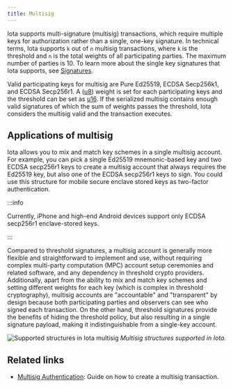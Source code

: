 ```yaml
---
title: Multisig
---
```


Iota supports multi-signature (multisig) transactions, which require multiple keys for authorization rather than a single, one-key signature. In technical terms, Iota supports `k` out of `n` multisig transactions, where `k` is the threshold and `n` is the total weights of all participating parties. The maximum number of parties is 10. To learn more about the single key signatures that Iota supports, see [Signatures](./signatures.mdx).

Valid participating keys for multisig are Pure Ed25519, ECDSA Secp256k1, and ECDSA Secp256r1. A ([u8](https://doc.rust-lang.org/std/primitive.u8.html)) weight is set for each participating keys and the threshold can be set as [u16](https://doc.rust-lang.org/std/primitive.u16.html). If the serialized multisig contains enough valid signatures of which the sum of weights passes the threshold, Iota considers the multisig valid and the transaction executes.

## Applications of multisig

Iota allows you to mix and match key schemes in a single multisig account. For example, you can pick a single Ed25519 mnemonic-based key and two ECDSA secp256r1 keys to create a multisig account that always requires the Ed25519 key, but also one of the ECDSA secp256r1 keys to sign. You could use this structure for mobile secure enclave stored keys as two-factor authentication.

:::info

Currently, iPhone and high-end Android devices support only ECDSA secp256r1 enclave-stored keys.

:::

Compared to threshold signatures, a multisig account is generally more flexible and straightforward to implement and use,
without requiring complex multi-party computation (MPC) account setup ceremonies and related software, and any
dependency in threshold crypto providers. Additionally, apart from the ability to mix and match key schemes and setting
different weights for each key (which is complex in threshold cryptography), multisig accounts are
"accountable" and "transparent" by design because both participating parties and observers can see who signed each
transaction. On the other hand, threshold signatures provide the benefits of hiding the threshold policy, but also
resulting in a single signature payload, making it indistinguishable from a single-key account.

![Supported structures in Iota multisig](images/iota_multisig_structures.png 'Supported structures in Iota multisig')
_Multisig structures supported in Iota._

## Related links

- [Multisig Authentication](../../../guides/developer/cryptography/multisig.mdx): Guide on how to create a multisig transaction.